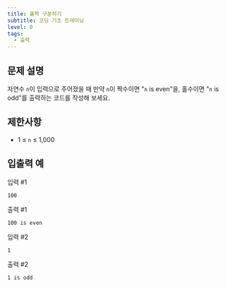 ```yaml
---
title: 홀짝 구분하기
subtitle: 코딩 기초 트레이닝
level: 0
tags:
  - 출력
---
```


## 문제 설명

자연수 `n`이 입력으로 주어졌을 때 만약 `n`이 짝수이면 "`n` is even"을, 홀수이면 "`n` is odd"를 출력하는 코드를 작성해 보세요.

## 제한사항

- 1 ≤ `n` ≤ 1,000

## 입출력 예

입력 #1

```
100
```

출력 #1

```
100 is even
```

입력 #2

```
1
```

출력 #2

```
1 is odd
```
